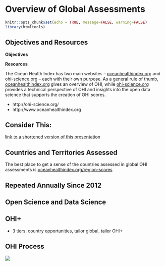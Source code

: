# Overview of Global Assessments {#overview} 

```r
knitr::opts_chunk$set(echo = TRUE, message=FALSE, warning=FALSE)
library(htmltools)
```

## Objectives and Resources

**Objectives**

**Resources**

The Ocean Health Index has two main websites – [oceanhealthindex.org](http://www.oceanhealthindex.org) and [ohi-science.org](http://ohi-science.org/) – each with their own purpose. As a general rule of thumb, [oceanhealthindex.org](http://www.oceanhealthindex.org) gives an overview of OHI, while [ohi-science.org](http://ohi-science.org/) provides a technical perspective of OHI and insights into the open data science that supports the creation of OHI scores.

- http://ohi-science.org/
- http://www.oceanhealthindex.org


## Consider This:

[link to a shortened version of this presentation](https://docs.google.com/presentation/d/1kpKiCrdLHFwgysgskFzei8RaAfgS2rNg_cypS54JOkg/edit#slide=id.g390ee9ea07_0_0)

## Countries and Territories Assessed 

The best place to get a sense of the countries assessed in global OHI assessments is [oceanhealthindex.org/region-scores](http://www.oceanhealthindex.org/region-scores/)

## Repeated Annually Since 2012

## Open Science and Data Science

## OHI+

- 3 tiers: country opportunities, tailor global, tailor OHI+

## OHI Process

<!---https://docs.google.com/presentation/d/1CVK8HRDubFU4UEduBK5q6JJebhbyVjB6SpTpjZI6q6Y/edit#slide=id.g215a57b666_0_490--->
![](images/ohi-process-gslides.png)


